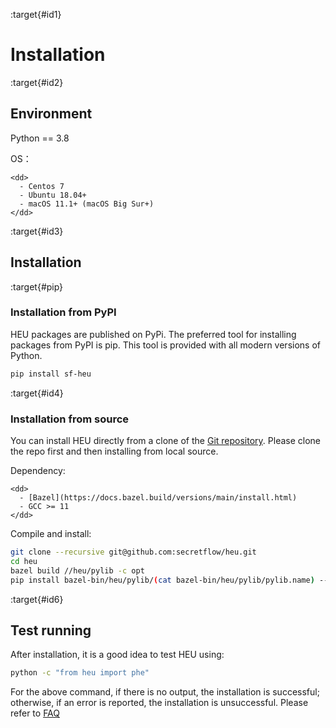 :target{#id1}

# Installation

:target{#id2}

## Environment

Python == 3.8

<DefinitionList>
  <dl>
    <dt>
      <DefinitionList.Term><span>OS：</span></DefinitionList.Term>
    </dt>

    <dd>
      - Centos 7
      - Ubuntu 18.04+
      - macOS 11.1+ (macOS Big Sur+)
    </dd>
  </dl>
</DefinitionList>

:target{#id3}

## Installation

:target{#pip}

### Installation from PyPI

HEU packages are published on PyPi. The preferred tool for installing packages from PyPI is pip. This tool is provided with all modern versions of Python.

```bash
pip install sf-heu
```

:target{#id4}

### Installation from source

You can install HEU directly from a clone of the [Git repository](https://github.com/secretflow/heu). Please clone the repo first and then installing from local source.

<DefinitionList>
  <dl>
    <dt>
      <DefinitionList.Term><span>Dependency:</span></DefinitionList.Term>
    </dt>

    <dd>
      - [Bazel](https://docs.bazel.build/versions/main/install.html)
      - GCC >= 11
    </dd>
  </dl>
</DefinitionList>

Compile and install:

```bash
git clone --recursive git@github.com:secretflow/heu.git
cd heu
bazel build //heu/pylib -c opt
pip install bazel-bin/heu/pylib/(cat bazel-bin/heu/pylib/pylib.name) --force-reinstall
```

:target{#id6}

## Test running

After installation, it is a good idea to test HEU using:

```bash
python -c "from heu import phe"
```

For the above command, if there is no output, the installation is successful; otherwise, if an error is reported, the installation is unsuccessful. Please refer to [FAQ](faq.mdx)
